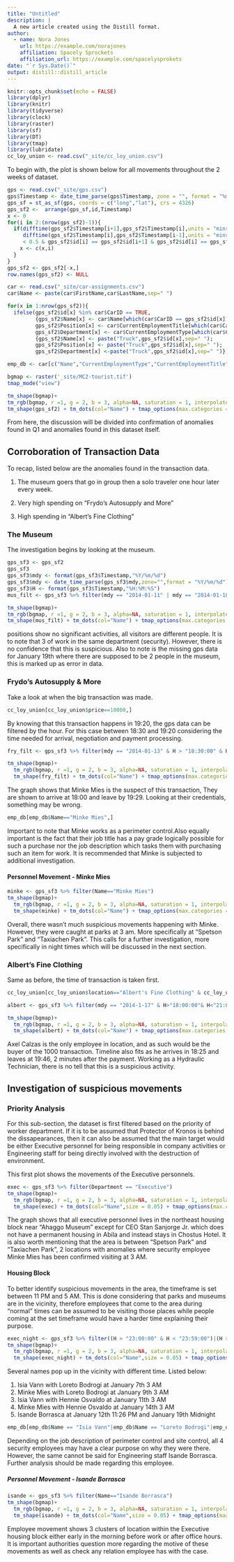 ```yaml
---
title: "Untitled"
description: |
  A new article created using the Distill format.
author:
  - name: Nora Jones 
    url: https://example.com/norajones
    affiliation: Spacely Sprockets
    affiliation_url: https://example.com/spacelysprokets
date: "`r Sys.Date()`"
output: distill::distill_article
---
```


```r
knitr::opts_chunk$set(echo = FALSE)
library(dplyr)
library(knitr)
library(tidyverse)
library(clock)
library(raster)
library(sf)
library(DT)
library(tmap)
library(lubridate)
cc_loy_union <- read.csv("_site/cc_loy_union.csv")
```

<p>
To begin with, the plot is shown below for all movements throughout the 2 weeks of dataset.
</p>

```r
gps <- read.csv("_site/gps.csv")
gps$Timestamp <- date_time_parse(gps$Timestamp, zone = "", format = "%m/%d/%Y %H:%M:%S")
gps_sf = st_as_sf(gps, coords = c("long","lat"), crs = 4326)
gps_sf2 <-  arrange(gps_sf,id,Timestamp)
x <- 0
for(i in 2:(nrow(gps_sf2)-1)){
  if(difftime(gps_sf2$Timestamp[i+1],gps_sf2$Timestamp[i],units = "mins") < 0.5 &
     difftime(gps_sf2$Timestamp[i],gps_sf2$Timestamp[i-1],units = "mins")
     < 0.5 & gps_sf2$id[i] == gps_sf2$id[i+1] & gps_sf2$id[i] == gps_sf2$id[i-1]){
    x <- c(x,i)
  }
}
gps_sf2 <- gps_sf2[-x,]
row.names(gps_sf2) <- NULL

car <- read.csv("_site/car-assignments.csv")
car$Name <- paste(car$FirstName,car$LastName,sep=" ")

for(x in 1:nrow(gps_sf2)){
  ifelse(gps_sf2$id[x] %in% car$CarID == TRUE,
         {gps_sf2$Name[x] <- car$Name[which(car$CarID == gps_sf2$id[x])];
         gps_sf2$Position[x] <- car$CurrentEmploymentTitle[which(car$CarID == gps_sf2$id[x])];
         gps_sf2$Department[x] <- car$CurrentEmploymentType[which(car$CarID == gps_sf2$id[x])]},
         {gps_sf2$Name[x] <- paste("Truck",gps_sf2$id[x],sep=" ");
         gps_sf2$Position[x] <- paste("Truck",gps_sf2$id[x],sep=" ");
         gps_sf2$Department[x] <-paste("Truck",gps_sf2$id[x],sep=" ")})}

emp_db <- car[c("Name","CurrentEmploymentType","CurrentEmploymentTitle")]

bgmap <- raster('_site/MC2-tourist.tif')
tmap_mode("view")

tm_shape(bgmap)+
tm_rgb(bgmap, r =1, g = 2, b = 3, alpha=NA, saturation = 1, interpolate = TRUE, max.value = 255) +
tm_shape(gps_sf2) + tm_dots(col="Name") + tmap_options(max.categories = 50)
```

<p>
From here, the discussion will be divided into confirmation of anomalies found in Q1 and anomalies found in this dataset itself.
<p>

<h2> Corroboration of Transaction Data </h2>
<p>
To recap, listed below are the anomalies found in the transaction data.
</p>
<p>
1. The museum goers that go in group then a solo traveler one hour later every week.

2. Very high spending on "Frydo's Autosupply and More"

3. High spending in "Albert's Fine Clothing"
</p>

<h3> The Museum </h3>
<p>
The investigation begins by looking at the museum.
</p>
```r
gps_sf3 <- gps_sf2
gps_sf3
gps_sf3$mdy <- format(gps_sf3$Timestamp,"%Y/%m/%d")
gps_sf3$mdy <- date_time_parse(gps_sf3$mdy,zone="",format = "%Y/%m/%d")
gps_sf3$H <- format(gps_sf3$Timestamp,"%H:%M:%S")
mus_filt <- gps_sf3 %>% filter(mdy == "2014-01-11" | mdy == "2014-01-18"|mdy=="2014-01-12"|mdy == "2014-01-19")

tm_shape(bgmap)+
tm_rgb(bgmap, r =1, g = 2, b = 3, alpha=NA, saturation = 1, interpolate = TRUE, max.value = 255) +
tm_shape(mus_filt) + tm_dots(col="Name") + tmap_options(max.categories = 50)
```
<p>
positions show no significant activities, all visitors are different people. It is to note that 3 of work in the same department (security). However, there is no confidence that this is suspicious. Also to note is the missing gps data for January 19th where there are supposed to be 2 people in the museum, this is marked up as error in data.
</p>

<h3> Frydo's Autosupply & More </h3>
<p>
Take a look at when the big transaction was made.
</p>
```r
cc_loy_union[cc_loy_union$price==10000,]
```
<p>
By knowing that this transaction happens in 19:20, the gps data can be filtered by the hour. For this case between 18:30 and 19:20 considering the time needed for arrival, negotiation and payment processing.
</p>

```r
fry_filt <- gps_sf3 %>% filter(mdy == "2014-01-13" & H > "18:30:00" & H < "19:20:00")

tm_shape(bgmap)+
  tm_rgb(bgmap, r =1, g = 2, b = 3, alpha=NA, saturation = 1, interpolate = TRUE, max.value = 255) +
  tm_shape(fry_filt) + tm_dots(col="Name") + tmap_options(max.categories = 50)
```

<p>
The graph shows that Minke Mies is the suspect of this transaction, They are shown to arrive at 18:00 and leave by 19:29. Looking at their credentials, something may be wrong.
</p>
```r
emp_db[emp_db$Name=="Minke Mies",]
```
<p>
Important to note that Minke works as a perimeter control.Also equally important is the fact that their job title has a pay grade logically possible for such a purchase nor the job description which tasks them with purchasing such an item for work. It is recommended that Minke is subjected to additional investigation.
</p>

<h4> Personnel Movement - Minke Mies </h4>
```r
minke <- gps_sf3 %>% filter(Name=="Minke Mies")
tm_shape(bgmap)+
  tm_rgb(bgmap, r =1, g = 2, b = 3, alpha=NA, saturation = 1, interpolate = TRUE, max.value = 255) +
  tm_shape(minke) + tm_dots(col="Name") + tmap_options(max.categories = 50)
```
<p>
Overall, there wasn't much suspicious movements happening with Minke. However, they were caught at parks at 3 am. More specifically at "Spetson Park" and "Taxiachen Park". This calls for a further investigation, more specifically in night times which will be discussed in the next section.
</p>

<h3> Albert's Fine Clothing </h3>
<p>
Same as before, the time of transaction is taken first.
</p>
```r
cc_loy_union[cc_loy_union$location=="Albert's Fine Clothing" & cc_loy_union$price > 1000,]
```
```r
albert <- gps_sf3 %>% filter(mdy == "2014-1-17" & H>"18:00:00"& H<"21:00:00")

tm_shape(bgmap)+
  tm_rgb(bgmap, r =1, g = 2, b = 3, alpha=NA, saturation = 1, interpolate = TRUE, max.value = 255) +
  tm_shape(albert) + tm_dots(col="Name") + tmap_options(max.categories = 50)
```
<p>
Axel Calzas is the only employee in location, and as such would be the buyer of the 1000 transaction. Timeline also fits as he arrives in 18:25 and leaves at 19:46, 2 minutes after the payment. Working as a Hydraulic Technician, there is no tell that this is a suspicious activity.
</p>

<h2> Investigation of suspicious movements </h2>
<h3> Priority Analysis </h3>
<p>
For this sub-section, the dataset is first filtered based on the priority of worker department. If it is to be assumed that Protector of Kronos is behind the dissapearances, then it can also be assumed that the main target would be either Executive personnel for being responsible in company activities or Engineering staff for being directly involved with the destruction of environment.
</p>
<p>
This first plot shows the movements of the Executive personnels.
</p>
```r
exec <- gps_sf3 %>% filter(Department == "Executive")
tm_shape(bgmap)+
  tm_rgb(bgmap, r =1, g = 2, b = 3, alpha=NA, saturation = 1, interpolate = TRUE, max.value = 255) +
  tm_shape(exec) + tm_dots(col="Name",size = 0.05) + tmap_options(max.categories = 50)
```
<p>
The graph shows that all executive personnel lives in the northeast housing block near "Ahaggo Museum" except for CEO Stan Sanjorge Jr. which does not have a permanent housing in Abila and instead stays in Chostus Hotel. It is also worth mentioning that the area is between "Spetson Park" and "Taxiachen Park", 2 locations with anomalies where security employee Minke Mies has been confirmed visiting at 3 AM.
</p>

<h4> Housing Block </h4>
<p>
To better identify suspicious movements in the area, the timeframe is set between 11 PM and 5 AM. This is done considering that parks and museums are in the vicinity, therefore employees that come to the area during "normal" times can be assumed to be visiting those places while people coming at the set timeframe would have a harder time explaining their purpose.
</p>
```r
exec_night <- gps_sf3 %>% filter((H > "23:00:00" & H < "23:59:00")|(H > "00:00:00" & H < "05:00:00"))
tm_shape(bgmap)+
  tm_rgb(bgmap, r =1, g = 2, b = 3, alpha=NA, saturation = 1, interpolate = TRUE, max.value = 255) +
  tm_shape(exec_night) + tm_dots(col="Name",size = 0.05) + tmap_options(max.categories = 50)

```

<p>
Several names pop up in the vicinity with different time. Listed below:

1. Isia Vann with Loreto Bodrogi at January 7th 3 AM
2. Minke Mies with Loreto Bodrogi at January 9th 3 AM
3. Isia Vann with Hennie Osvaldo at January 11th 3 AM
4. Minke Mies with Hennie Osvaldo at January 14th 3 AM
5. Isande Borrasca at January 12th 11:26 PM and January 19th Midnight
</p>

```r
emp_db[emp_db$Name == "Isia Vann"|emp_db$Name == "Loreto Bodrogi"|emp_db$Name == "Hennie Osvaldo"|emp_db$Name == "Minke Mies"|emp_db$Name == "Isande Borrasca",]
```
<p>
Depending on the job description of perimeter control and site control, all 4 security employees may have a clear purpose on why they were there. However, the same cannot be said for Engineering staff Isande Borrasca. Further analysis should be made regarding this employee.
</p>

<h5> Personnel Movement - Isande Borrasca </h5>
```r
isande <- gps_sf3 %>% filter(Name=="Isande Borrasca")
tm_shape(bgmap)+
  tm_rgb(bgmap, r =1, g = 2, b = 3, alpha=NA, saturation = 1, interpolate = TRUE, max.value = 255) +
  tm_shape(isande) + tm_dots(col="Name",size = 0.05) + tmap_options(max.categories = 50)
```
<p>
Employee movement shows 3 clusters of location within the Executive housing block either early in the morning before work or after office hours. It is important authorities question more regarding the motive of these movements as well as check any relation employee has with the case.
</p>

